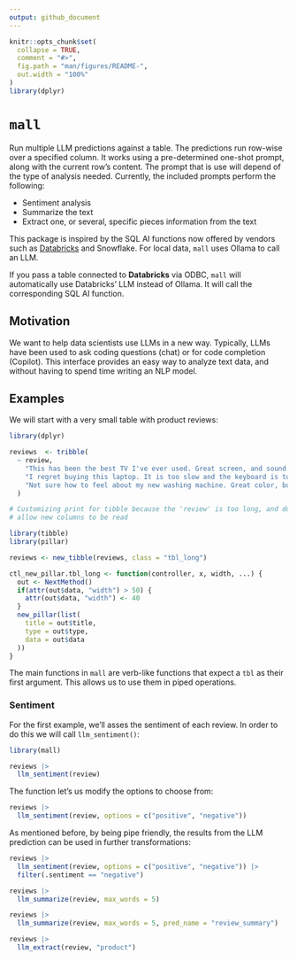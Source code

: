 ```yaml
---
output: github_document
---
```


<!-- README.md is generated from README.Rmd. Please edit that file -->

```r
knitr::opts_chunk$set(
  collapse = TRUE,
  comment = "#>",
  fig.path = "man/figures/README-",
  out.width = "100%"
)
library(dplyr)
```

# `mall`

<!-- badges: start -->
<!-- badges: end -->

Run multiple LLM predictions against a table. The predictions run row-wise
over a specified column. It works using a pre-determined one-shot prompt, along
with the current row's content. The prompt that is use will depend of the
type of analysis needed. Currently, the included prompts perform the following: 

- Sentiment analysis
- Summarize the text
- Extract one, or several, specific pieces information from the text


This package is inspired by the SQL AI functions now offered by vendors such as
[Databricks](https://docs.databricks.com/en/large-language-models/ai-functions.html) 
and Snowflake. For local data, `mall` uses Ollama to call an LLM. 

If you pass a table connected to **Databricks** via ODBC, `mall` will automatically
use Databricks' LLM instead of Ollama. It will call the corresponding SQL AI 
function. 

## Motivation

We want to help data scientists use LLMs in a new way. Typically, LLMs have been
used to ask coding questions (chat) or for code completion (Copilot). This 
interface provides an easy way to analyze text data, and without
having to spend time writing an NLP model. 

## Examples

We will start with a very small table with product reviews:

```r
library(dplyr)

reviews  <- tribble(
  ~ review,
    "This has been the best TV I've ever used. Great screen, and sound.", 
    "I regret buying this laptop. It is too slow and the keyboard is too noisy", 
    "Not sure how to feel about my new washing machine. Great color, but hard to figure"
  )
```

```r
# Customizing print for tibble because the 'review' is too long, and doesn't
# allow new columns to be read

library(tibble)
library(pillar)

reviews <- new_tibble(reviews, class = "tbl_long")

ctl_new_pillar.tbl_long <- function(controller, x, width, ...) {
  out <- NextMethod()
  if(attr(out$data, "width") > 50) {
    attr(out$data, "width") <- 40
  }
  new_pillar(list(
    title = out$title,
    type = out$type, 
    data = out$data
  ))
}
```

The main functions in `mall` are verb-like functions that expect a `tbl` as 
their first argument. This allows us to use them in piped operations. 

### Sentiment

For the first example, we'll asses the sentiment of each review. In order to 
do this we will call `llm_sentiment()`:

```r
library(mall)

reviews |>
  llm_sentiment(review)
```

The function let's us modify the options to choose from: 

```r
reviews |>
  llm_sentiment(review, options = c("positive", "negative"))
```

As mentioned before, by being pipe friendly, the results from the LLM prediction
can be used in further transformations: 

```r
reviews |>
  llm_sentiment(review, options = c("positive", "negative")) |> 
  filter(.sentiment == "negative")
```


```r
reviews |> 
  llm_summarize(review, max_words = 5) 
```

```r
reviews |> 
  llm_summarize(review, max_words = 5, pred_name = "review_summary") 
```



```r
reviews |>
  llm_extract(review, "product")
```
